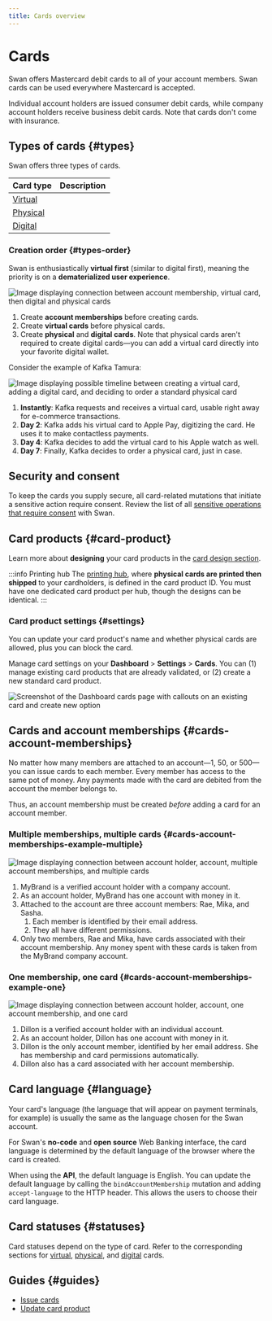 ```yaml
---
title: Cards overview
---
```


# Cards

Swan offers Mastercard debit cards to all of your account members.
Swan cards can be used everywhere Mastercard is accepted.

Individual account holders are issued consumer debit cards, while company account holders receive business debit cards.
Note that cards don't come with insurance.

## Types of cards {#types}




Swan offers three types of cards.

| Card type | Description |
| --- | --- |
| [Virtual](./virtual/index.mdx) | <VirtualCardsDefinition /> |
| [Physical](./physical/index.mdx) | <PhysicalCardsDefinition /> |
| [Digital](./digital/index.mdx) | <DigitalCardsDefinition /> |

### Creation order {#types-order}

Swan is enthusiastically **virtual first** (similar to digital first), meaning the priority is on a **dematerialized user experience**.

![Image displaying connection between account membership, virtual card, then digital and physical cards](../../images/topics/cards/cards-types.png)

1. Create **account memberships** before creating cards.
1. Create **virtual cards** before physical cards.
1. Create **physical** and **digital cards**. Note that physical cards aren't required to create digital cards—you can add a virtual card directly into your favorite digital wallet.

Consider the example of Kafka Tamura:

![Image displaying possible timeline between creating a virtual card, adding a digital card, and deciding to order a standard physical card](../../images/topics/cards/cards-timeline.png)

1. **Instantly**: Kafka requests and receives a virtual card, usable right away for e-commerce transactions.
1. **Day 2**: Kafka adds his virtual card to Apple Pay, digitizing the card. He uses it to make contactless payments.
1. **Day 4**: Kafka decides to add the virtual card to his Apple watch as well.
1. **Day 7**: Finally, Kafka decides to order a physical card, just in case.

## Security and consent

To keep the cards you supply secure, all card-related mutations that initiate a sensitive action require consent.
Review the list of all [sensitive operations that require consent](../consent/index.mdx#sensitive) with Swan.

## Card products {#card-product}


<CardProductExplanation />

Learn more about **designing** your card products in the [card design section](./design/index.mdx).

:::info Printing hub
The [printing hub](./physical/index.mdx#hubs), where **physical cards are printed then shipped** to your cardholders, is defined in the card product ID.
You must have one dedicated card product per hub, though the designs can be identical.
:::

### Card product settings {#settings}

You can update your card product's name and whether physical cards are allowed, plus you can block the card.

Manage card settings on your **Dashboard** > **Settings** > **Cards**.
You can (1) manage existing card products that are already validated, or (2) create a new standard card product.

![Screenshot of the Dashboard cards page with callouts on an existing card and create new option](../../images/topics/cards/cards-dashboard-settings.png)

## Cards and account memberships {#cards-account-memberships}

No matter how many members are attached to an account—1, 50, or 500—you can issue cards to each member.
Every member has access to the same pot of money.
Any payments made with the card are debited from the account the member belongs to.

Thus, an account membership must be created *before* adding a card for an account member.

### Multiple memberships, multiple cards {#cards-account-memberships-example-multiple}

![Image displaying connection between account holder, account, multiple account memberships, and multiple cards](../../images/topics/cards/cards-flow-multiple.png)

1. MyBrand is a verified account holder with a company account.
1. As an account holder, MyBrand has one account with money in it.
1. Attached to the account are three account members: Rae, Mika, and Sasha.
    1. Each member is identified by their email address.
    1. They all have different permissions.
1. Only two members, Rae and Mika, have cards associated with their account membership. Any money spent with these cards is taken from the MyBrand company account.

### One membership, one card {#cards-account-memberships-example-one}

![Image displaying connection between account holder, account, one account membership, and one card](../../images/topics/cards/cards-flow-single.png)

1. Dillon is a verified account holder with an individual account.
1. As an account holder, Dillon has one account with money in it.
1. Dillon is the only account member, identified by her email address. She has membership and card permissions automatically.
1. Dillon also has a card associated with her account membership.

## Card language {#language}

Your card's language (the language that will appear on payment terminals, for example) is usually the same as the language chosen for the Swan account.

For Swan's **no-code** and **open source** Web Banking interface, the card language is determined by the default language of the browser where the card is created.

When using the **API**, the default language is English.
You can update the default language by calling the `bindAccountMembership` mutation and adding `accept-language` to the HTTP header.
This allows the users to choose their card language.

## Card statuses {#statuses}

Card statuses depend on the type of card.
Refer to the corresponding sections for [virtual](./virtual/index.mdx#statuses), [physical](./physical/index.mdx#statuses), and [digital](./digital/index.mdx#statuses) cards.

## Guides {#guides}

- [Issue cards](./overview/guide-issue.mdx)
- [Update card product](./overview/guide-update.mdx)